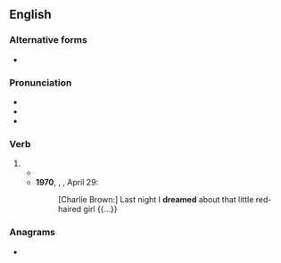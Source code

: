 ==English==

===Alternative forms===
* {{l|en|dreamt}} {{qualifier|irregular or dialectal form}}

===Pronunciation===
* {{IPA|en|/ˈdɹiːmd/}}
* {{audio|en|en-us-dreamed.ogg|Audio (US)}}
* {{rhymes|en|iːmd|s=1}}

===Verb===
{{head|en|verb form}}

# {{en-past of|dream}}
#* {{quote-text|en|year=1952|author={{w|Ernest Hemingway}}|title={{w|The Old Man and the Sea}}|passage=He was asleep in a short time and he '''dreamed''' of Africa when he was a boy and the long golden beaches and the white beaches, so white they hurt your eyes, and the high capes and the great brown mountains.}}
#* '''1970''', {{w|Charles M. Schulz}}, ''{{w|Peanuts}}'', April 29:
#*: [Charlie Brown:] Last night I '''dreamed''' about that little red-haired girl {{...}}

===Anagrams===
* {{anagrams|en|a=addeemr|dearmed|red mead}}